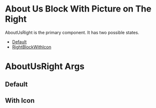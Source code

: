 

# About Us Block With Picture on The Right

AboutUsRight is the primary component. It has two possible states.

- [Default](#Default)
- [RightBlockWithIcon](#RightBlockWithIcon)

# AboutUsRight Args 
<ArgsTable of={AboutUsRight} />

## Default
<Story id="about-us-about-us-right-block--default" />

## With Icon
<Story id="about-us-about-us-right-block--right-block-with-icon" />